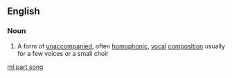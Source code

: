 ==English==

===Noun===
{{wikipedia}}
{{en-noun|head=[[part]] [[song]]}}

# {{label|en|music}} A form of [[unaccompanied]], often [[homophonic]], [[vocal]] [[composition]] usually for a few voices or a small choir

[[ml:part song]]
